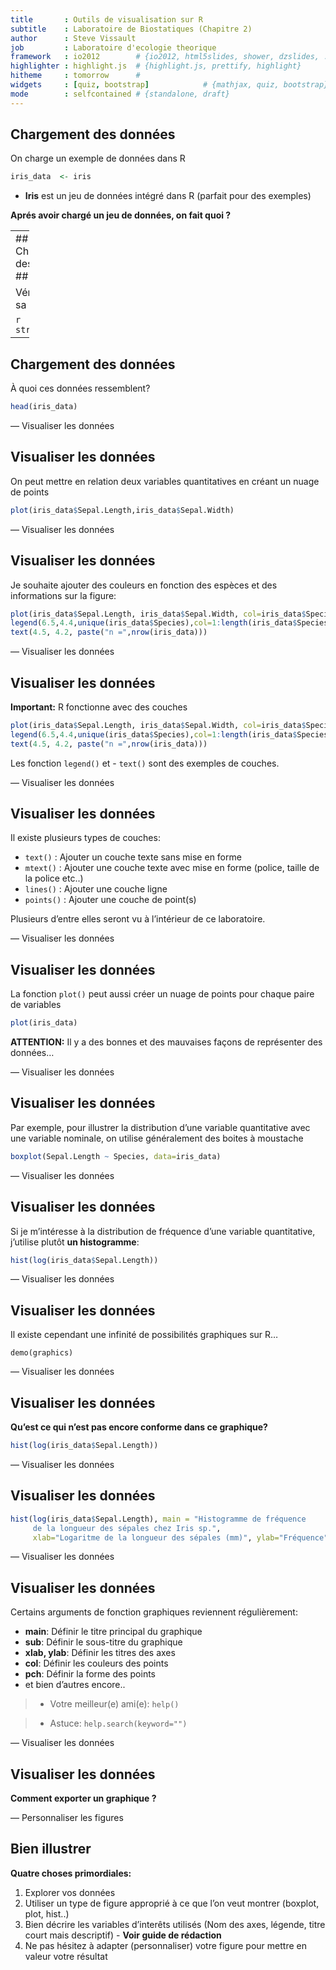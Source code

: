 ```yaml
---
title       : Outils de visualisation sur R
subtitle    : Laboratoire de Biostatiques (Chapitre 2)
author      : Steve Vissault
job         : Laboratoire d'ecologie theorique
framework   : io2012        # {io2012, html5slides, shower, dzslides, ...}
highlighter : highlight.js  # {highlight.js, prettify, highlight}
hitheme     : tomorrow      # 
widgets     : [quiz, bootstrap]            # {mathjax, quiz, bootstrap}
mode        : selfcontained # {standalone, draft}
---
```


## Chargement des données ##

On charge un exemple de données dans R

```r
iris_data  <- iris
```

- **Iris** est un jeu de données intégré dans R (parfait pour des exemples)

**Aprés avoir chargé un jeu de données, on fait quoi ?**


---
## Chargement des données ##

Vérification de sa structure

```r
str(iris_data)
```

---
## Chargement des données ##

À quoi ces données ressemblent?

```r
head(iris_data)
```

---  Visualiser les données

## Visualiser les données ##

On peut mettre en relation deux variables quantitatives en créant un nuage de points 

```r
plot(iris_data$Sepal.Length,iris_data$Sepal.Width)
```

---  Visualiser les données

## Visualiser les données ##

Je souhaite ajouter des couleurs en fonction des espèces et des informations sur la figure:

```r
plot(iris_data$Sepal.Length, iris_data$Sepal.Width, col=iris_data$Species)
legend(6.5,4.4,unique(iris_data$Species),col=1:length(iris_data$Species),pch=1)
text(4.5, 4.2, paste("n =",nrow(iris_data)))
```

---  Visualiser les données

## Visualiser les données ##

**Important:** R fonctionne avec des couches 

```r
plot(iris_data$Sepal.Length, iris_data$Sepal.Width, col=iris_data$Species)
legend(6.5,4.4,unique(iris_data$Species),col=1:length(iris_data$Species),pch=1)
text(4.5, 4.2, paste("n =",nrow(iris_data)))
```

Les fonction ```legend()``` et - ```text()``` sont des exemples de couches.

---  Visualiser les données

## Visualiser les données ##

Il existe plusieurs types de couches:

- ```text()``` : Ajouter un couche texte sans mise en forme 
- ```mtext()``` : Ajouter une couche texte avec mise en forme (police, taille de la police etc..)
- ```lines()``` : Ajouter une couche ligne 
- ```points()``` : Ajouter une couche de point(s)

Plusieurs d'entre elles seront vu à l'intérieur de ce laboratoire.

---  Visualiser les données

## Visualiser les données ##

La fonction `plot()` peut aussi créer un nuage de points pour chaque paire de variables

```r
plot(iris_data)
```

**ATTENTION:** Il y a des bonnes et des mauvaises façons de représenter des données... 

---  Visualiser les données

## Visualiser les données ##

Par exemple, pour illustrer la distribution d'une variable quantitative avec une variable nominale, on utilise généralement des boites à moustache
    
```r
boxplot(Sepal.Length ~ Species, data=iris_data)
```

---  Visualiser les données

## Visualiser les données ##

Si je m'intéresse à la distribution de fréquence d'une variable quantitative, j'utilise plutôt **un histogramme**:
    
```r
hist(log(iris_data$Sepal.Length))
```

---  Visualiser les données

## Visualiser les données ##

Il existe cependant une infinité de possibilités graphiques sur R...

``` demo(graphics) ```

--- Visualiser les données

## Visualiser les données ##

**Qu'est ce qui n'est pas encore conforme dans ce graphique?**
    
```r
hist(log(iris_data$Sepal.Length))
```

--- Visualiser les données

## Visualiser les données ##
    
```r
hist(log(iris_data$Sepal.Length), main = "Histogramme de fréquence 
     de la longueur des sépales chez Iris sp.",
     xlab="Logaritme de la longueur des sépales (mm)", ylab="Fréquence")
```

---  Visualiser les données

## Visualiser les données ##

Certains arguments de fonction graphiques reviennent régulièrement:

- **main**: Définir le titre principal du graphique
- **sub**: Définir le sous-titre du graphique
- **xlab, ylab**: Définir les titres des axes
- **col**: Définir les couleurs des points
- **pch**: Définir la forme des points
- et bien d'autres encore..

> - Votre meilleur(e) ami(e): `help()`

> - Astuce: `help.search(keyword="")`



--- Visualiser les données

## Visualiser les données ##

**Comment exporter un graphique ?**

---  Personnaliser les figures

## Bien illustrer ##

**Quatre choses primordiales:**

1. Explorer vos données
2. Utiliser un type de figure approprié à ce que l'on veut montrer (boxplot, plot, hist..)
3. Bien décrire les variables d'interêts utilisés (Nom des axes, légende, titre court mais descriptif) - **Voir guide de rédaction**
4. Ne pas hésitez à adapter (personnaliser) votre figure pour mettre en valeur votre résultat


